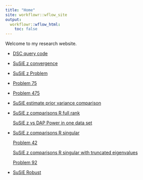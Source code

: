 ```yaml
---
title: "Home"
site: workflowr::wflow_site
output:
  workflowr::wflow_html:
    toc: false
---
```


Welcome to my research website.

* [DSC query code](dscquery.html)

* [SuSiE z convergence](SusieZConverge.html)

* [SuSiE z Problem](SusieZProblem.html)

* [Problem 75](Problem75.html)

* [Problem 475](Problem475.html)

* [SuSiE estimate prior variance comparison](SusieZPriorVarCompare.html)

* [SuSiE z comparisons R full rank](SusieZPerformance.html)

  [SuSiE z vs DAP Power in one data set](SuSiEDAP_Power_data31_35.html)
  
* [SuSiE z comparisons R singular](SusieZPerformanceRE8.html)
    
    [Problem 42](SuSiEzRProblem42.html)

    [SuSiE z comparisons R singular with truncated eigenvalues](SusieZPerformanceRE3.html)
    
    [Problem 92](SuSiEzRProblem92.html)
    
* [SuSiE Robust](SuSiERobust.html)
